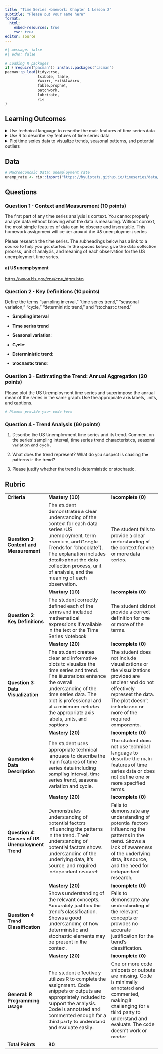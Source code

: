 ```yaml
---
title: "Time Series Homework: Chapter 1 Lesson 2"
subtitle: "Please_put_your_name_here"
format: 
  html:
    embed-resources: true
    toc: true
editor: source
---
```


```r
#| message: false
#| echo: false

# Loading R packages
if (!require("pacman")) install.packages("pacman")
pacman::p_load(tidyverse, 
               tsibble, fable,
               feasts, tsibbledata,
               fable.prophet,
               patchwork,
               lubridate, 
               rio 
)
```

## Learning Outcomes

<details>
<summary>Use technical language to describe the main features of time series data</summary>
-   Define time series analysis
-   Define time series
-   Define sampling interval
-   Define serial dependence or autocorrelation
-   Define a time series trend
-   Define seasonal variation
-   Define cycle
-   Differentiate between deterministic and stochastic trends

</details>

<details>

<summary>Use R to describe key features of time series data</summary>
-   Create a seasonal summmary of a time series

</details>

<details>

<summary>Plot time series data to visualize trends, seasonal patterns, and potential outliers</summary>
-   Plot a "ts" object
-   Make boxplots to examine distribution of values within each season

</details>


<!-- Assignment Begins Here-->


## Data

```r
# Macroeconomic Data: unemployment rate
unemp_rate <- rio::import("https://byuistats.github.io/timeseries/data/unemp_rate.csv")

```

## Questions

### Question 1 - Context and Measurement (10 points)

The first part of any time series analysis is context. You cannot properly analyze data without knowing what the data is measuring. Without context, the most simple features of data can be obscure and inscrutable. This homework assignment will center around the US unemployment series.

Please research the time series. The subheadings below has a link to a source to help you get started. In the spaces below, give the data collection process, unit of analysis, and meaning of each observation for the US unemployment time series.

#### a) US unemployment

<https://www.bls.gov/cps/cps_htgm.htm>

::: {.callout-note title="Answer" icon="false"}
<!-- Delete this and put your answer here. The three colons mark the end of your answer. -->
:::

### Question 2 - Key Definitions (10 points)

Define the terms "sampling interval," "time series trend," "seasonal variation," "cycle," "deterministic trend," and "stochastic trend."

::: {.callout-note title="Answer" icon="false"}
-   **Sampling interval**: <!-- Delete this and put your answer here. -->

-   **Time series trend**: <!-- Delete this and put your answer here. -->

-   **Seasonal variation**: <!-- Delete this and put your answer here. -->

-   **Cycle**: <!-- Delete this and put your answer here. -->

-   **Deterministic trend**: <!-- Delete this and put your answer here. -->

-   **Stochastic trend**: <!-- Delete this and put your answer here. -->
:::

### Question 3 - Estimating the Trend: Annual Aggregation (20 points)

Please plot the US Unemployment time series and superimpose the annual mean of the series in the same graph. Use the appropriate axis labels, units, and captions.

::: {.callout-note title="Answer" icon="false"}
```r
# Please provide your code here

```

<!-- Delete this and put your written answer here. The three colons mark the end of your answer. -->
:::

### Question 4 - Trend Analysis (60 points)

1.  Describe the US Unemployment time series and its trend. Comment on the series' sampling interval, time series trend characteristics, seasonal variation and cycle.

::: {.callout-note title="Answer" icon="false"}
<!-- Delete this and put your written answer here. The three colons mark the end of your answer. -->
:::

2.  What does the trend represent? What do you suspect is causing the patterns in the trend?

::: {.callout-note title="Answer" icon="false"}
<!-- Delete this and put your written answer here. The three colons mark the end of your answer. -->
:::

3.  Please justify whether the trend is deterministic or stochastic.

::: {.callout-note title="Answer" icon="false"}
<!-- Delete this and put your written answer here. The three colons mark the end of your answer. -->
:::





<!-- Try not to touch the table markdown below -->

## Rubric

+--------------------------------------------------+-----------------------------------------------------------------------------------------------------------------------------------------------------------------------------------------------------------------------------------------------------------------------------------+---------------------------------------------------------------------------------------------------------------------------------------------------------------------------------------------------------+
| **Criteria**                                     | **Mastery (10)**                                                                                                                                                                                                                                                                  | **Incomplete (0)**                                                                                                                                                                                      |
+--------------------------------------------------+-----------------------------------------------------------------------------------------------------------------------------------------------------------------------------------------------------------------------------------------------------------------------------------+---------------------------------------------------------------------------------------------------------------------------------------------------------------------------------------------------------+
| #### Question 1: Context and Measurement         | The student demonstrates a clear understanding of the context for each data series (US unemployment, term premium, and Google Trends for "chocolate"). The explanation includes details about the data collection process, unit of analysis, and the meaning of each observation. | The student fails to provide a clear understanding of the context for one or more data series.                                                                                                          |
+--------------------------------------------------+-----------------------------------------------------------------------------------------------------------------------------------------------------------------------------------------------------------------------------------------------------------------------------------+---------------------------------------------------------------------------------------------------------------------------------------------------------------------------------------------------------+
|                                                  | **Mastery (10)**                                                                                                                                                                                                                                                                  | **Incomplete (0)**                                                                                                                                                                                      |
+--------------------------------------------------+-----------------------------------------------------------------------------------------------------------------------------------------------------------------------------------------------------------------------------------------------------------------------------------+---------------------------------------------------------------------------------------------------------------------------------------------------------------------------------------------------------+
| #### Question 2: Key Definitions                 | The student correctly defined each of the terms and included mathematical expressions if available in the text or the Time Series Notebook                                                                                                                                        | The student did not provide a correct definition for one or more of the terms.                                                                                                                          |
+--------------------------------------------------+-----------------------------------------------------------------------------------------------------------------------------------------------------------------------------------------------------------------------------------------------------------------------------------+---------------------------------------------------------------------------------------------------------------------------------------------------------------------------------------------------------+
|                                                  | **Mastery (20)**                                                                                                                                                                                                                                                                  | **Incomplete (0)**                                                                                                                                                                                      |
+--------------------------------------------------+-----------------------------------------------------------------------------------------------------------------------------------------------------------------------------------------------------------------------------------------------------------------------------------+---------------------------------------------------------------------------------------------------------------------------------------------------------------------------------------------------------+
| #### Question 3: Data Visualization              | The student creates clear and informative plots to visualize the time series and trend. The illustrations enhance the overall understanding of the time series data. The plot is professional and at a minimum includes the appropriate axis labels, units, and captions          | The student does not include visualizations or the visualizations provided are unclear and do not effectively represent the data. The plot doesn't include one or more of the required components.      |
+--------------------------------------------------+-----------------------------------------------------------------------------------------------------------------------------------------------------------------------------------------------------------------------------------------------------------------------------------+---------------------------------------------------------------------------------------------------------------------------------------------------------------------------------------------------------+
|                                                  | **Mastery (20)**                                                                                                                                                                                                                                                                  | **Incomplete (0)**                                                                                                                                                                                      |
+--------------------------------------------------+-----------------------------------------------------------------------------------------------------------------------------------------------------------------------------------------------------------------------------------------------------------------------------------+---------------------------------------------------------------------------------------------------------------------------------------------------------------------------------------------------------+
| #### Question 4: Data Description                | The student uses appropriate technical language to describe the main features of time series data including sampling interval, time series trend, seasonal variation and cycle.                                                                                                   | The student does not use technical language to describe the main features of time series data or does not define one or more specified terms.                                                           |
+--------------------------------------------------+-----------------------------------------------------------------------------------------------------------------------------------------------------------------------------------------------------------------------------------------------------------------------------------+---------------------------------------------------------------------------------------------------------------------------------------------------------------------------------------------------------+
|                                                  | **Mastery (20)**                                                                                                                                                                                                                                                                  | **Incomplete (0)**                                                                                                                                                                                      |
+--------------------------------------------------+-----------------------------------------------------------------------------------------------------------------------------------------------------------------------------------------------------------------------------------------------------------------------------------+---------------------------------------------------------------------------------------------------------------------------------------------------------------------------------------------------------+
| #### Question 4: Causes of US Unemployment Trend | Demonstrates understanding of potential factors influencing the patterns in the trend. Their understanding of potential factors shows understanding of the underlying data, it's source, and required independent research.                                                       | Fails to demonstrate any understanding of potential factors influencing the patterns in the trend. Shows a lack of awareness of the underlying data, its source, and the need for independent research. |
+--------------------------------------------------+-----------------------------------------------------------------------------------------------------------------------------------------------------------------------------------------------------------------------------------------------------------------------------------+---------------------------------------------------------------------------------------------------------------------------------------------------------------------------------------------------------+
|                                                  | **Mastery (20)**                                                                                                                                                                                                                                                                  | **Incomplete (0)**                                                                                                                                                                                      |
+--------------------------------------------------+-----------------------------------------------------------------------------------------------------------------------------------------------------------------------------------------------------------------------------------------------------------------------------------+---------------------------------------------------------------------------------------------------------------------------------------------------------------------------------------------------------+
| #### Question 4: Trend Classification            | Shows understanding of the relevant concepts. Accurately justifies the trend's classification. Shows a good understanding of how deterministic and stochastic elements may be present in the context.                                                                             | Fails to demonstrate any understanding of the relevant concepts or provides no accurate justification for the trend's classification.                                                                   |
+--------------------------------------------------+-----------------------------------------------------------------------------------------------------------------------------------------------------------------------------------------------------------------------------------------------------------------------------------+---------------------------------------------------------------------------------------------------------------------------------------------------------------------------------------------------------+
|                                                  | **Mastery (20)**                                                                                                                                                                                                                                                                  | **Incomplete (0)**                                                                                                                                                                                      |
+--------------------------------------------------+-----------------------------------------------------------------------------------------------------------------------------------------------------------------------------------------------------------------------------------------------------------------------------------+---------------------------------------------------------------------------------------------------------------------------------------------------------------------------------------------------------+
| #### General: R Programming Usage                | The student effectively utilizes R to complete the assignment. Code snippets or outputs are appropriately included to support the analysis. Code is annotated and commented enough for a third party to understand and evaluate easily.                                           | One or more code snippets or outputs are missing. Code is minimally annotated and commented, making it challenging for a third party to understand and evaluate. The code doesn't work or render.       |
+--------------------------------------------------+-----------------------------------------------------------------------------------------------------------------------------------------------------------------------------------------------------------------------------------------------------------------------------------+---------------------------------------------------------------------------------------------------------------------------------------------------------------------------------------------------------+
| **Total Points**                                 | **80**                                                                                                                                                                                                                                                                            |                                                                                                                                                                                                         |
+--------------------------------------------------+-----------------------------------------------------------------------------------------------------------------------------------------------------------------------------------------------------------------------------------------------------------------------------------+---------------------------------------------------------------------------------------------------------------------------------------------------------------------------------------------------------+
